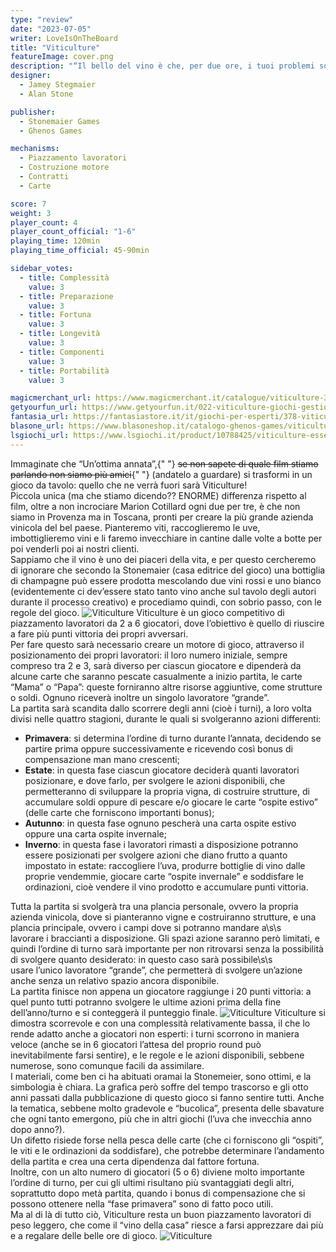 ```yaml
---
type: "review"
date: "2023-07-05"
writer: LoveIsOnTheBoard
title: "Viticulture"
featureImage: cover.png
description: "“Il bello del vino è che, per due ore, i tuoi problemi sono di altri.” cit. Pedro Ruiz"
designer:
  - Jamey Stegmaier
  - Alan Stone

publisher:
  - Stonemaier Games
  - Ghenos Games

mechanisms:
  - Piazzamento lavoratori
  - Costruzione motore
  - Contratti
  - Carte

score: 7
weight: 3
player_count: 4
player_count_official: "1-6"
playing_time: 120min
playing_time_official: 45-90min

sidebar_votes:
  - title: Complessità
    value: 3
  - title: Preparazione
    value: 3
  - title: Fortuna
    value: 3
  - title: Longevità
    value: 3
  - title: Componenti
    value: 3
  - title: Portabilità
    value: 3

magicmerchant_url: https://www.magicmerchant.it/catalogue/viticulture-32203/
getyourfun_url: https://www.getyourfun.it/022-viticulture-giochi-gestionali.html
fantasia_url: https://fantasiastore.it/it/giochi-per-esperti/378-viticulture-essential-edition.html
blasone_url: https://www.blasoneshop.it/catalogo-ghenos-games/viticulture-essential-edition-74-2342
lsgiochi_url: https://www.lsgiochi.it/product/10788425/viticulture-essential-edition
---
```


<Setting>
  Immaginate che “Un’ottima annata”,{" "}
  <s>se non sapete di quale film stiamo parlando non siamo più amici</s>{" "}
  (andatelo a guardare) si trasformi in un gioco da tavolo: quello che ne verrà
  fuori sarà Viticulture!
  <br />
  Piccola unica (ma che stiamo dicendo?? ENORME) differenza rispetto al film,
  oltre a non incrociare Marion Cotillard ogni due per tre, è che non siamo in
  Provenza ma in Toscana, pronti per creare la più grande azienda vinicola del
  bel paese. Pianteremo viti, raccoglieremo le uve, imbottiglieremo vini e li
  faremo invecchiare in cantine dalle volte a botte per poi venderli poi ai
  nostri clienti.
  <br />
  Sappiamo che il vino è uno dei piaceri della vita, e per questo cercheremo di
  ignorare che secondo la Stonemaier (casa editrice del gioco) una bottiglia di
  champagne può essere prodotta mescolando due vini rossi e uno bianco
  (evidentemente ci dev’essere stato tanto vino anche sul tavolo degli autori
  durante il processo creativo) e procediamo quindi, con sobrio passo, con le
  regole del gioco.
</Setting>

<img src="./game1.jpg" alt="Viticulture" />

<Rules>
  Viticulture è un gioco competitivo di piazzamento lavoratori da 2 a 6
  giocatori, dove l’obiettivo è quello di riuscire a fare più punti vittoria dei
  propri avversari.
  <br />
  Per fare questo sarà necessario creare un motore di gioco, attraverso il
  posizionamento dei propri lavoratori: il loro numero iniziale, sempre compreso
  tra 2 e 3, sarà diverso per ciascun giocatore e dipenderà da alcune carte che
  saranno pescate casualmente a inizio partita, le carte “Mama” o “Papa”: queste
  forniranno altre risorse aggiuntive, come strutture o soldi. Ognuno riceverà
  inoltre un singolo lavoratore “grande”.
  <br />
  La partita sarà scandita dallo scorrere degli anni (cioè i turni), a loro
  volta divisi nelle quattro stagioni, durante le quali si svolgeranno azioni
  differenti:
  <ul>
    <li>
      <strong>Primavera</strong>: si determina l’ordine di turno durante
      l’annata, decidendo se partire prima oppure successivamente e ricevendo
      così bonus di compensazione man mano crescenti;
    </li>
    <li>
      <strong>Estate</strong>: in questa fase ciascun giocatore deciderà quanti
      lavoratori posizionare, e dove farlo, per svolgere le azioni disponibili,
      che permetteranno di sviluppare la propria vigna, di costruire strutture,
      di accumulare soldi oppure di pescare e/o giocare le carte “ospite estivo”
      (delle carte che forniscono importanti bonus);
    </li>
    <li>
      <strong>Autunno</strong>: in questa fase ognuno pescherà una carta ospite
      estivo oppure una carta ospite invernale;
    </li>
    <li>
      <strong>Inverno</strong>: in questa fase i lavoratori rimasti a
      disposizione potranno essere posizionati per svolgere azioni che diano
      frutto a quanto impostato in estate: raccogliere l’uva, produrre bottiglie
      di vino dalle proprie vendemmie, giocare carte “ospite invernale” e
      soddisfare le ordinazioni, cioè vendere il vino prodotto e accumulare
      punti vittoria.
    </li>
  </ul>
  Tutta la partita si svolgerà tra una plancia personale, ovvero la propria
  azienda vinicola, dove si pianteranno vigne e costruiranno strutture, e una
  plancia principale, ovvero i campi dove si potranno mandare a\s\s
  <br />
  lavorare i braccianti a disposizione. Gli spazi azione saranno però limitati,
  e quindi l’ordine di turno sarà importante per non ritrovarsi senza la
  possibilità di svolgere quanto desiderato: in questo caso sarà possibile\s\s
  <br />
  usare l’unico lavoratore “grande”, che permetterà di svolgere un’azione anche
  senza un relativo spazio ancora disponibile.
  <br />
  La partita finisce non appena un giocatore raggiunge i 20 punti vittoria: a
  quel punto tutti potranno svolgere le ultime azioni prima della fine
  dell’anno/turno e si conteggerà il punteggio finale.
</Rules>

<img src="./game2.jpg" alt="Viticulture" />

<Feedback>
  Viticulture si dimostra scorrevole e con una complessità relativamente bassa,
  il che lo rende adatto anche a giocatori non esperti: i turni scorrono in
  maniera veloce (anche se in 6 giocatori l’attesa del proprio round può
  inevitabilmente farsi sentire), e le regole e le azioni disponibili, sebbene
  numerose, sono comunque facili da assimilare.
  <br />
  I materiali, come ben ci ha abituati oramai la Stonemeier, sono ottimi, e la
  simbologia è chiara. La grafica però soffre del tempo trascorso e gli otto
  anni passati dalla pubblicazione di questo gioco si fanno sentire tutti. Anche
  la tematica, sebbene molto gradevole e “bucolica”, presenta delle sbavature
  che ogni tanto emergono, più che in altri giochi (l’uva che invecchia anno
  dopo anno?).
  <br />
  Un difetto risiede forse nella pesca delle carte (che ci forniscono gli
  “ospiti”, le viti e le ordinazioni da soddisfare), che potrebbe determinare
  l’andamento della partita e crea una certa dipendenza dal fattore fortuna.
  <br />
  Inoltre, con un alto numero di giocatori (5 o 6) diviene molto importante
  l’ordine di turno, per cui gli ultimi risultano più svantaggiati degli altri,
  soprattutto dopo metà partita, quando i bonus di compensazione che si possono
  ottenere nella “fase primavera” sono di fatto poco utili.
  <br />
  Ma al di là di tutto ciò, Viticulture resta un buon piazzamento lavoratori di
  peso leggero, che come il “vino della casa” riesce a farsi apprezzare dai più
  e a regalare delle belle ore di gioco.
</Feedback>

<img src="./game3.jpg" alt="Viticulture" />
